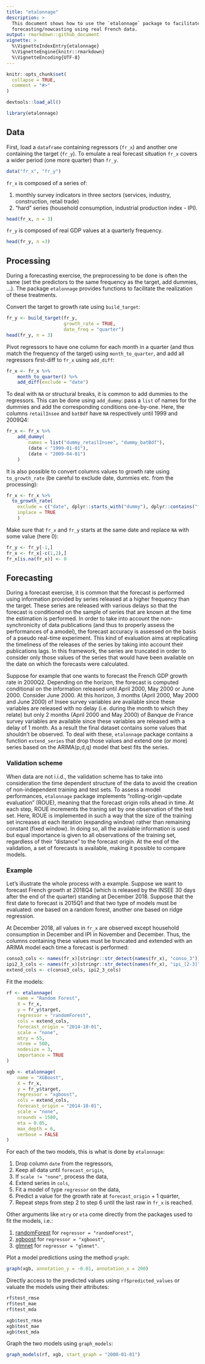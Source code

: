 ```yaml
---
title: "etalonnage"
description: >
  This document shows how to use the `etalonnage` package to facilitate GDP
  forecasting/nowcasting using real French data.
output: rmarkdown::github_document
vignette: >
  %\VignetteIndexEntry{etalonnage}
  %\VignetteEngine{knitr::rmarkdown}
  %\VignetteEncoding{UTF-8}
---
```


```r
knitr::opts_chunk$set(
  collapse = TRUE,
  comment = "#>"
)
```


```r
devtools::load_all()
```


```r
library(etalonnage)
```

## Data

First, load a `dataframe` containing regressors (`fr_x`) and another one containing the target (`fr_y`).
To emulate a real forecast situation `fr_x` covers a wider period (one more quarter) than `fr_y`.

```r
data("fr_x", "fr_y")
```

`fr_x` is composed of a series of:

1. monthly survey indicators in three sectors (services, industry, construction, retail trade)
2. "hard" series (household consumption, industrial production index - IPI).

```r
head(fr_x, n = 3)
```

`fr_y` is composed of real GDP values at a quarterly frequency.

```r
head(fr_y, n =3)
```

## Processing

During a forecasting exercise, the preprocessing to be done is often the same (set the predictors to the same frequency as the target, add dummies, ...). The package `etalonnage` provides functions to facilitate the realization of these treatments.

Convert the target to growth rate using `build_target`:

```r
fr_y <- build_target(fr_y,
                     growth_rate = TRUE,
                     date_freq = "quarter")
head(fr_y, n = 3)
```

Pivot regressors to have one column for each month in a quarter (and thus match the frequency of the target) using `month_to_quarter`, and add all regressors first-diff to `fr_x` using `add_diff`:

```r
fr_x <- fr_x %>%
    month_to_quarter() %>%
    add_diff(exclude = "date")
```

To deal with `NA` or structural breaks, it is common to add dummies to the regressors. This can be done using `add_dummy`: pass a `list` of names for the dummies and add the
corresponding conditions one-by-one. Here, the columns `retailInsee` and `batBdf` have `NA` respectively until 1999 and 2009Q4:

```r
fr_x <- fr_x %>%
    add_dummy(
        names = list("dummy_retailInsee", "dummy_batBdf"),
        (date < "1999-01-01"),
        (date < "2009-04-01")
    )
```

It is also possible to convert columns values to growth rate using `to_growth_rate` (be careful to exclude date, dummies etc. from the processing):

```r
fr_x <- fr_x %>%
  to_growth_rate(
    exclude = c("date", dplyr::starts_with("dummy"), dplyr::contains("fd_")),
    inplace = TRUE
    )
```

Make sure that `fr_x` and `fr_y` starts at the same date and replace `NA` with some value (here 0):

```r
fr_y <- fr_y[-1,]
fr_x <- fr_x[-c(1,2),]
fr_x[is.na(fr_x)] <- 0
```


## Forecasting

During a forecast exercise, it is common that the forecast is performed using information provided by series released at a higher frequency than the target. These series
are released with various delays so that the forecast is conditioned on the sample of series that are known at the time the estimation is performed. In order to take into account the non-synchronicity of data publications (and thus to properly assess the performances of a amodel), the forecast accuracy is assessed on the basis of a pseudo real-time experiment. This kind of evaluation aims at replicating the timeliness of the releases of the series by taking into account their publications lags. In this framework, the series are truncated in order to consider only those values of the series that would have been available on the date on which the forecasts were calculated. 

Suppose for example that one wants to forecast the French GDP growth rate in 2000Q2.  Depending on the horizon, the forecast is computed conditional on the information released until April 2000, May 2000 or June 2000. Consider June 2000. At this horizon, 3 months (April 2000, May 2000 and June 2000) of Insee survey variables are available since these variables are released with no delay (i.e. during the month to which they relate) but only 2 months (April 2000 and May 2000) of Banque de France survey variables are available since these variables are released with a delay of 1 month. As a result the final dataset contains some values that shouldn't be observed. To deal with these, `etalonnage` package contains a function `extend_series` that drop those values and extend one (or more) series based on the ARIMA(p,d,q) model that best fits the series.

### Validation scheme

When data are not i.i.d., the validation scheme has to take into consideration the time dependent structure of the data to avoid the creation of non-independent training and test sets. To assess a model
performances, `etalonnage` package implements "rolling-origin-update evaluation" (ROUE), meaning that the forecast origin rolls ahead in time. At each step, ROUE increments the traning set by one observation of the test set. Here, ROUE is implemented in such a way that the size of the training set increases at each iteration (expanding window) rather than remaining constant (fixed window). In doing so, all the available information is used but equal importance is given to all observations of the training set, regardless of their "distance" to the forecast origin. At the end of the validation, a set of forecasts is available, making it possible to compare models.

### Example

Let's illustrate the whole process with a example. Suppose we want to forecast French growth at 2018Q4 (which is released by the INSEE 30 days after the end of the quarter) standing at December 2018. Suppose that the first date to forecast is 2015Q1 and that two type of models must be evaluated: one based on a random forest, another one based on ridge regression.

At December 2018, all values in `fr_x` are observed except household consumption in December and IPI in November and December. Thus, the columns containing these values must be truncated and extended with an ARIMA model each time a forecast is performed:

```r
conso3_cols <- names(fr_x)[stringr::str_detect(names(fr_x), "conso_3")]
ipi2_3_cols <- names(fr_x)[stringr::str_detect(names(fr_x), "ipi_[2-3]")]
extend_cols <- c(conso3_cols, ipi2_3_cols)
```

Fit the models:

```r
rf <- etalonnage(
    name = "Random Forest",
    X = fr_x,
    y = fr_y$target,
    regressor = "randomForest",
    cols = extend_cols,
    forecast_origin = "2014-10-01",
    scale = "none",
    mtry = 55,
    ntree = 500,
    nodesize = 3,
    importance = TRUE
)

xgb <- etalonnage(
    name = "XGBoost",
    X = fr_x,
    y = fr_y$target,
    regressor = "xgboost",
    cols = extend_cols,
    forecast_origin = "2014-10-01",
    scale = "none",
    nrounds = 1500,
    eta = 0.05,
    max_depth = 6,
    verbose = FALSE
)
```

For each of the two models, this is what is done by `etalonnage`:

1. Drop column `date` from the regressors,
2. Keep all data until `forecast_origin`,
3. If `scale != "none"`, process the data,
4. Extend series in `cols`,
5. Fit a model of type `regressor` on the data,
6. Predict a value for the growth rate at `forecast_origin` + 1 quarter,
7. Repeat steps from step 2 to step 6 until the last raw in `fr_x` is reached.

Other arguments like `mtry` or `eta` come directly from the packages used to fit the models, i.e.:
 
1. [randomForest](https://cran.r-project.org/web/packages/randomForest/randomForest.pdf) for `regressor = "randomForest"`,
2. [xgboost](https://cran.r-project.org/web/packages/xgboost/xgboost.pdf) for `regressor = "xgboost"`,
3. [glmnet](https://cran.r-project.org/web/packages/glmnet/glmnet.pdf) for `regressor = "glmnet"`.

Plot a model predictions using the method `graph`:

```r
graph(xgb, annotation_y = -0.01, annotation_x = 200)
```

Directly access to the predicted values using `rf$predicted_values` or valuate the models using their attributes:

```r
rf$test_rmse
rf$test_mae
rf$test_mda
```

```r
xgb$test_rmse
xgb$test_mae
xgb$test_mda
```

Graph the two models using `graph_models`:

```r
graph_models(rf, xgb, start_graph = "2000-01-01")
```















